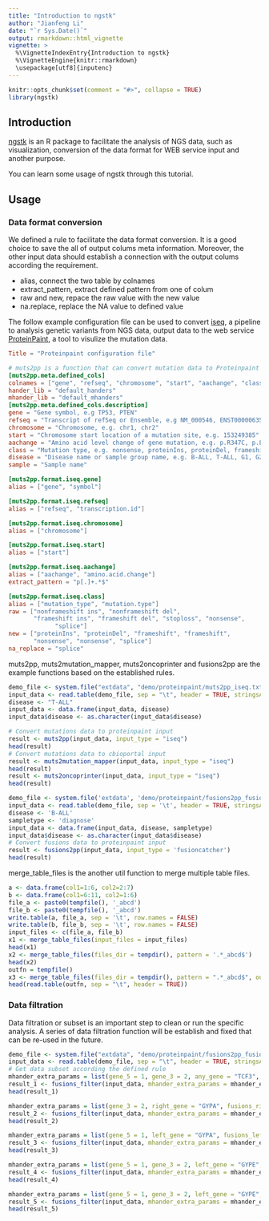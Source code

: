 ```yaml
---
title: "Introduction to ngstk"
author: "Jianfeng Li"
date: "`r Sys.Date()`"
output: rmarkdown::html_vignette
vignette: >
  %\VignetteIndexEntry{Introduction to ngstk}
  %\VignetteEngine{knitr::rmarkdown}
  \usepackage[utf8]{inputenc}
---
```


```r
knitr::opts_chunk$set(comment = "#>", collapse = TRUE)
library(ngstk)
```

## Introduction

[ngstk](https://github.com/JhuangLab/ngstk) is an R package to facilitate the analysis of NGS data, such as visualization, conversion of the data format for WEB service input and another purpose.

You can learn some usage of ngstk through this tutorial.

## Usage

### Data format conversion

We defined a rule to facilitate the data format conversion. It is a good choice to save the all of output colums meta information. Moreover, the other input data should establish a connection with the output colums according the requirement.

- alias, connect the two table by colnames
- extract_pattern, extract defined pattern from one of colum 
- raw and new, repace the raw value with the new value
- na.replace, replace the NA value to defined value

The follow example configuration file can be used to convert [iseq](https://github.com/JhuangLab/iseq), a pipeline to analysis genetic variants from NGS data, output data to the web service [ProteinPaint](https://proteinpaint.stjude.org/), a tool to visulize the mutation data. 

```toml
Title = "Proteinpaint configuration file"

# muts2pp is a function that can convert mutation data to Proteinpaint input format
[muts2pp.meta.defined_cols]
colnames = ["gene", "refseq", "chromosome", "start", "aachange", "class", "disease", "sample"]
hander_lib = "default_handers"
mhander_lib = "default_mhanders"
[muts2pp.meta.defined_cols.description]
gene = "Gene symbol, e.g TP53, PTEN"
refseq = "Transcript of refSeq or Ensemble, e.g NM_000546, ENST00000635293"
chromosome = "Chromosome, e.g. chr1, chr2"
start = "Chromosome start location of a mutation site, e.g. 153249385"
aachange = "Amino acid level change of gene mutation, e.g. p.R347C, p.L615delinsDL"
class = "Mutation type, e.g. nonsense, proteinIns, proteinDel, frameshift"
disease = "Disease name or sample group name, e.g. B-ALL, T-ALL, G1, G2"
sample = "Sample name"

[muts2pp.format.iseq.gene]
alias = ["gene", "symbol"]

[muts2pp.format.iseq.refseq]
alias = ["refseq", "transcription.id"]

[muts2pp.format.iseq.chromosome]
alias = ["chromosome"]

[muts2pp.format.iseq.start]
alias = ["start"]

[muts2pp.format.iseq.aachange]
alias = ["aachange", "amino.acid.change"]
extract_pattern = "p[.]+.*$"

[muts2pp.format.iseq.class]
alias = ["mutation_type", "mutation.type"]
raw = ["nonframeshift ins", "nonframeshift del",
       "frameshift ins", "frameshift del", "stoploss", "nonsense",
             "splice"]
new = ["proteinIns", "proteinDel", "frameshift", "frameshift",
       "nonsense", "nonsense", "splice"]
na_replace = "splice"
```

muts2pp, muts2mutation_mapper, muts2oncoprinter and fusions2pp are the example functions based on the established rules.

```r
demo_file <- system.file("extdata", "demo/proteinpaint/muts2pp_iseq.txt", package = "ngstk")
input_data <- read.table(demo_file, sep = "\t", header = TRUE, stringsAsFactors = FALSE)
disease <- "T-ALL"
input_data <- data.frame(input_data, disease)
input_data$disease <- as.character(input_data$disease)

# Convert mutations data to proteinpaint input
result <- muts2pp(input_data, input_type = "iseq")
head(result)
# Convert mutations data to cbioportal input
result <- muts2mutation_mapper(input_data, input_type = "iseq")
head(result)
result <- muts2oncoprinter(input_data, input_type = "iseq")
head(result)

demo_file <- system.file('extdata', 'demo/proteinpaint/fusions2pp_fusioncatcher.txt', package = 'ngstk')
input_data <- read.table(demo_file, sep = '\t', header = TRUE, stringsAsFactors = FALSE)
disease <- 'B-ALL'
sampletype <- 'diagnose'
input_data <- data.frame(input_data, disease, sampletype)
input_data$disease <- as.character(input_data$disease)
# Convert fusions data to proteinpaint input
result <- fusions2pp(input_data, input_type = 'fusioncatcher')
head(result)
```

merge_table_files is the another util function to merge multiple table files.

```r
a <- data.frame(col1=1:6, col2=2:7)
b <- data.frame(col1=6:11, col2=1:6)
file_a <- paste0(tempfile(), '_abcd')
file_b <- paste0(tempfile(), '_abcd')
write.table(a, file_a, sep = '\t', row.names = FALSE)
write.table(b, file_b, sep = '\t', row.names = FALSE)
input_files <- c(file_a, file_b)
x1 <- merge_table_files(input_files = input_files)
head(x1)
x2 <- merge_table_files(files_dir = tempdir(), pattern = '.*_abcd$')
head(x2)
outfn = tempfile()
x3 <- merge_table_files(files_dir = tempdir(), pattern = ".*_abcd$", outfn = outfn)
head(read.table(outfn, sep = "\t", header = TRUE))
```

### Data filtration

Data filtration or subset is an important step to clean or run the specific analysis. A series of data filtration function will be establish and fixed that can be re-used in the future.

```r
demo_file <- system.file("extdata", "demo/proteinpaint/fusions2pp_fusioncatcher.txt", package = "ngstk")
input_data <- read.table(demo_file, sep = "\t", header = TRUE, stringsAsFactors = FALSE)
# Get data subset according the defined rule
mhander_extra_params = list(gene_5 = 1, gene_3 = 2, any_gene = "TCF3", fusions_any_match_flag = TRUE)
result_1 <- fusions_filter(input_data, mhander_extra_params = mhander_extra_params)
head(result_1)

mhander_extra_params = list(gene_3 = 2, right_gene = "GYPA", fusions_right_match_flag = TRUE)
result_2 <- fusions_filter(input_data, mhander_extra_params = mhander_extra_params)
head(result_2)

mhander_extra_params = list(gene_5 = 1, left_gene = "GYPA", fusions_left_match_flag = TRUE)
result_3 <- fusions_filter(input_data, mhander_extra_params = mhander_extra_params)
head(result_3)

mhander_extra_params = list(gene_5 = 1, gene_3 = 2, left_gene = "GYPE", right_gene = "GYPA", fusions_full_match_flag = TRUE)
result_4 <- fusions_filter(input_data, mhander_extra_params = mhander_extra_params)
head(result_4)

mhander_extra_params = list(gene_5 = 1, gene_3 = 2, left_gene = "GYPE", right_gene = "GYPA", fusions_anyfull_match_flag = TRUE)
result_5 <- fusions_filter(input_data, mhander_extra_params = mhander_extra_params)
head(result_5)
```
